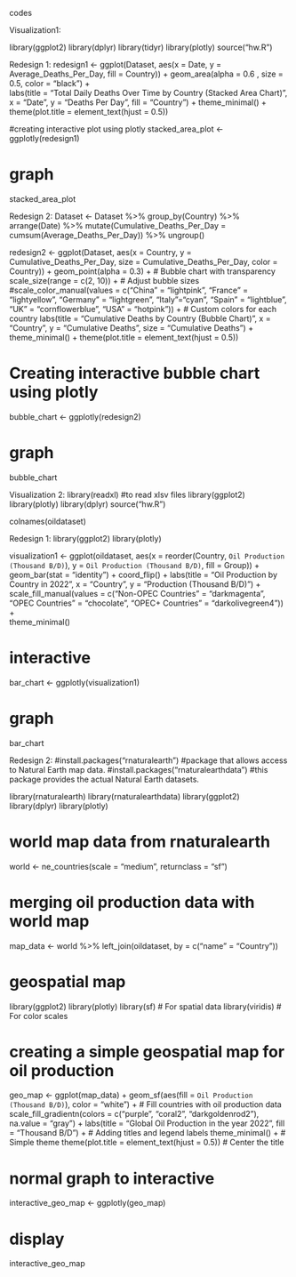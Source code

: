 codes

Visualization1:

library(ggplot2)
library(dplyr)
library(tidyr)
library(plotly)
source("hw.R")


Redesign 1:
redesign1 <- ggplot(Dataset, aes(x = Date, y = Average_Deaths_Per_Day, fill = Country)) +
  geom_area(alpha = 0.6 , size = 0.5, color = "black")  +  
  labs(title = "Total Daily Deaths Over Time by Country (Stacked Area Chart)",
       x = "Date", 
       y = "Deaths Per Day",
       fill = "Country") +
  theme_minimal() +
  theme(plot.title = element_text(hjust = 0.5))

#creating interactive plot using plotly
stacked_area_plot <- ggplotly(redesign1)

# graph
stacked_area_plot



Redesign 2:
Dataset <- Dataset %>%
  group_by(Country) %>%
  arrange(Date) %>%
  mutate(Cumulative_Deaths_Per_Day = cumsum(Average_Deaths_Per_Day)) %>%
  ungroup()

redesign2 <- ggplot(Dataset, aes(x = Country, y = Cumulative_Deaths_Per_Day, 
                                      size = Cumulative_Deaths_Per_Day, color = Country)) +
  geom_point(alpha = 0.3) +  # Bubble chart with transparency
  scale_size(range = c(2, 10)) +  # Adjust bubble sizes
  #scale_color_manual(values = c("China" = "lightpink", "France" = "lightyellow", "Germany" = "lightgreen", "Italy"="cyan", "Spain" = "lightblue", "UK" = "cornflowerblue", "USA" = "hotpink")) +  # Custom colors for each country
  labs(title = "Cumulative Deaths by Country (Bubble Chart)", 
       x = "Country", 
       y = "Cumulative Deaths",
       size = "Cumulative Deaths") +
  theme_minimal() +
  theme(plot.title = element_text(hjust = 0.5))

# Creating interactive bubble chart using plotly
bubble_chart <- ggplotly(redesign2)

# graph
bubble_chart







Visualization 2:
library(readxl) #to read xlsv files
library(ggplot2)
library(plotly)
library(dplyr)
source("hw.R")

colnames(oildataset)


Redesign 1:
library(ggplot2)
library(plotly)

visualization1 <- ggplot(oildataset, aes(x = reorder(Country, `Oil Production (Thousand B/D)`), 
                                         y = `Oil Production (Thousand B/D)`, fill = Group)) +
  geom_bar(stat = "identity") +
  coord_flip() +
  labs(title = "Oil Production by Country in 2022", x = "Country", y = "Production (Thousand B/D)") +
  scale_fill_manual(values = c("Non-OPEC Countries" = "darkmagenta", 
                               "OPEC Countries" = "chocolate", 
                               "OPEC+ Countries" = "darkolivegreen4")) +  
  theme_minimal()

# interactive
bar_chart <- ggplotly(visualization1)

# graph
bar_chart



Redesign 2:
#install.packages("rnaturalearth") #package that allows access to Natural Earth map data.
#install.packages("rnaturalearthdata") #this package provides the actual Natural Earth datasets.


library(rnaturalearth)
library(rnaturalearthdata)
library(ggplot2)
library(dplyr)
library(plotly)

# world map data from rnaturalearth
world <- ne_countries(scale = "medium", returnclass = "sf")

# merging oil production data with world map 
map_data <- world %>%
  left_join(oildataset, by = c("name" = "Country"))

# geospatial map 
library(ggplot2)
library(plotly)
library(sf)        # For spatial data
library(viridis)   # For color scales

# creating a simple geospatial map for oil production
geo_map <- ggplot(map_data) +
  geom_sf(aes(fill = `Oil Production (Thousand B/D)`), color = "white") +  # Fill countries with oil production data
  scale_fill_gradientn(colors = c("purple", "coral2", "darkgoldenrod2"), na.value = "gray") + 
  labs(title = "Global Oil Production in the year 2022", fill = "Thousand B/D") +  # Adding titles and legend labels
  theme_minimal() +  # Simple theme
  theme(plot.title = element_text(hjust = 0.5))  # Center the title

# normal graph to interactive
interactive_geo_map <- ggplotly(geo_map)

# display
interactive_geo_map

